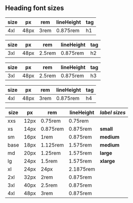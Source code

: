 
<Meta title="Typography/Docs" component={Heading} />

## Heading font sizes

| size | px   | rem  | lineHeight | tag |
| ---- | ---- | ---- | ---------- | --- |
| 4xl  | 48px | 3rem | 0.875rem   | h1  |

<Canvas>
  <Story
    name="h1"
    args={{ label: 'Mumble typography rocks...', color: 'violet', tag: 'h1', size: 'default', mbSpacing: '0' }}
  />
</Canvas>

| size | px   | rem    | lineHeight | tag |
| ---- | ---- | ------ | ---------- | --- |
| 3xl  | 48px | 2.5rem | 0.875rem   | h2  |

<Canvas>
  <Story
    name="h2"
    args={{ label: 'Mumble typography rocks...', color: 'violet', tag: 'h2', size: 'default', mbSpacing: '0' }}
  />
</Canvas>

| size | px   | rem    | lineHeight | tag |
| ---- | ---- | ------ | ---------- | --- |
| 3xl  | 48px | 2.5rem | 0.875rem   | h3  |

<Canvas>
  <Story
    name="h3"
    args={{ label: 'Mumble typography rocks...', color: 'violet', tag: 'h3', size: 'default', mbSpacing: '0' }}
  />
</Canvas>

| size | px   | rem  | lineHeight | tag |
| ---- | ---- | ---- | ---------- | --- |
| 4xl  | 48px | 3rem | 0.875rem   | h4  |

<Canvas>
  <Story
    name="h4"
    args={{ label: 'Mumble typography rocks...', color: 'violet', tag: 'h4', size: 'default', mbSpacing: '0' }}
  />
</Canvas>

<Canvas>
  <Story name="Font Units" args={{ label: 'Font Units...', color: 'violet', tag: 'h3', size: 'default', mbSpacing: '0' }} />
</Canvas>

| size | px   | rem      | lineHeight | _label sizes_ |
| ---- | ---- | -------- | ---------- | ------------- |
| xxs  | 12px | 0.75rem  | 0.75rem    |               |
| xs   | 14px | 0.875rem | 0.875rem   | **small**     |
| sm   | 16px | 1rem     | 0.875rem   | **medium**    |
| base | 18px | 1.125rem | 1.575rem   | **medium**    |
| md   | 20px | 1.25rem  | 1.575rem   | **large**     |
| lg   | 24px | 1.5rem   | 1.575rem   | **xlarge**    |
| xl   | 24px | 24px     | 2.1875rem  |               |
| 2xl  | 32px | 2rem     | 0.875rem   |               |
| 3xl  | 40px | 2.5rem   | 0.875rem   |               |
| 4xl  | 48px | 3rem     | 0.875rem   |               |
